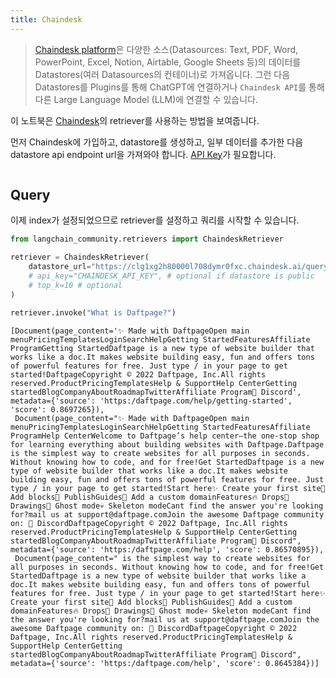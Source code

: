 ```yaml
---
title: Chaindesk
---
```


>[Chaindesk platform](https://docs.chaindesk.ai/introduction)은 다양한 소스(Datasources: Text, PDF, Word, PowerPoint, Excel, Notion, Airtable, Google Sheets 등)의 데이터를 Datastores(여러 Datasources의 컨테이너)로 가져옵니다.
그런 다음 Datastores를 Plugins를 통해 ChatGPT에 연결하거나 `Chaindesk API`를 통해 다른 Large Language Model (LLM)에 연결할 수 있습니다.

이 노트북은 [Chaindesk](https://www.chaindesk.ai/)의 retriever를 사용하는 방법을 보여줍니다.

먼저 Chaindesk에 가입하고, datastore를 생성하고, 일부 데이터를 추가한 다음 datastore api endpoint url을 가져와야 합니다. [API Key](https://docs.chaindesk.ai/api-reference/authentication)가 필요합니다.

```python
```

## Query

이제 index가 설정되었으므로 retriever를 설정하고 쿼리를 시작할 수 있습니다.

```python
from langchain_community.retrievers import ChaindeskRetriever
```

```python
retriever = ChaindeskRetriever(
    datastore_url="https://clg1xg2h80000l708dymr0fxc.chaindesk.ai/query",
    # api_key="CHAINDESK_API_KEY", # optional if datastore is public
    # top_k=10 # optional
)
```

```python
retriever.invoke("What is Daftpage?")
```

```output
[Document(page_content='✨ Made with DaftpageOpen main menuPricingTemplatesLoginSearchHelpGetting StartedFeaturesAffiliate ProgramGetting StartedDaftpage is a new type of website builder that works like a doc.It makes website building easy, fun and offers tons of powerful features for free. Just type / in your page to get started!DaftpageCopyright © 2022 Daftpage, Inc.All rights reserved.ProductPricingTemplatesHelp & SupportHelp CenterGetting startedBlogCompanyAboutRoadmapTwitterAffiliate Program👾 Discord', metadata={'source': 'https:/daftpage.com/help/getting-started', 'score': 0.8697265}),
 Document(page_content="✨ Made with DaftpageOpen main menuPricingTemplatesLoginSearchHelpGetting StartedFeaturesAffiliate ProgramHelp CenterWelcome to Daftpage’s help center—the one-stop shop for learning everything about building websites with Daftpage.Daftpage is the simplest way to create websites for all purposes in seconds. Without knowing how to code, and for free!Get StartedDaftpage is a new type of website builder that works like a doc.It makes website building easy, fun and offers tons of powerful features for free. Just type / in your page to get started!Start here✨ Create your first site🧱 Add blocks🚀 PublishGuides🔖 Add a custom domainFeatures🔥 Drops🎨 Drawings👻 Ghost mode💀 Skeleton modeCant find the answer you're looking for?mail us at support@daftpage.comJoin the awesome Daftpage community on: 👾 DiscordDaftpageCopyright © 2022 Daftpage, Inc.All rights reserved.ProductPricingTemplatesHelp & SupportHelp CenterGetting startedBlogCompanyAboutRoadmapTwitterAffiliate Program👾 Discord", metadata={'source': 'https:/daftpage.com/help', 'score': 0.86570895}),
 Document(page_content=" is the simplest way to create websites for all purposes in seconds. Without knowing how to code, and for free!Get StartedDaftpage is a new type of website builder that works like a doc.It makes website building easy, fun and offers tons of powerful features for free. Just type / in your page to get started!Start here✨ Create your first site🧱 Add blocks🚀 PublishGuides🔖 Add a custom domainFeatures🔥 Drops🎨 Drawings👻 Ghost mode💀 Skeleton modeCant find the answer you're looking for?mail us at support@daftpage.comJoin the awesome Daftpage community on: 👾 DiscordDaftpageCopyright © 2022 Daftpage, Inc.All rights reserved.ProductPricingTemplatesHelp & SupportHelp CenterGetting startedBlogCompanyAboutRoadmapTwitterAffiliate Program👾 Discord", metadata={'source': 'https:/daftpage.com/help', 'score': 0.8645384})]
```